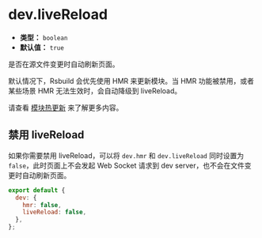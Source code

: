 # dev.liveReload

- **类型：** `boolean`
- **默认值：** `true`

是否在源文件变更时自动刷新页面。

默认情况下，Rsbuild 会优先使用 HMR 来更新模块。当 HMR 功能被禁用，或者某些场景 HMR 无法生效时，会自动降级到 liveReload。

请查看 [模块热更新](/guide/advanced/hmr) 来了解更多内容。

## 禁用 liveReload

如果你需要禁用 liveReload，可以将 `dev.hmr` 和 `dev.liveReload` 同时设置为 `false`，此时页面上不会发起 Web Socket 请求到 dev server，也不会在文件变更时自动刷新页面。

```js
export default {
  dev: {
    hmr: false,
    liveReload: false,
  },
};
```
